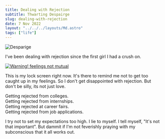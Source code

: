 ```yaml
---
title: Dealing with Rejection
subtitle: Thwarting Despairge
slug: dealing-with-rejection
date: 7 Nov 2022
layout: "../../../layouts/Md.astro"
tags: ["life"]
---
```


![Desparige](https://pbs.twimg.com/media/FRm-06HWYAA5nqj?format=jpg&name=240x240)

I've been dealing with rejection since the first girl I had a crush on.

[![Warning! feelings not mutual](https://preview.redd.it/zrefs6zcrtx91.png?width=640&crop=smart&auto=webp&s=18deca5f179280bf8af675624a3e78c57e3d4ec4)](https://www.reddit.com/r/PixelArt/comments/ylj4qu/warning_215x300_pixels_aseprite_me/)

This is my lock screen right now.
It's there to remind me not to get too caught up in my feelings.
So I don't get disappointed with rejection.
But don't be silly, its not just love.

<p style="margin:0;">Getting rejected from colleges.</p>
<p style="margin:0;">Getting rejected from internships.</p>
<p style="margin:0">Getting rejected at career fairs.</p>
<p style="margin:0">Getting rejected from job applications.</p>

I try not to set my expectations too high.
I lie to myself.
I tell myself, "It's not that important".
But dammit if I'm not feverishly praying with my subconscious that it all works out.
